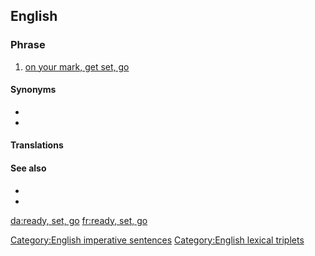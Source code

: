 ==English==

===Phrase===
{{head|en|phrase|head=[[ready]], [[set]], [[go]]!}}

# {{lb|en|sports}} [[on your mark, get set, go]]

====Synonyms====
* {{l|en|on your mark, get set, go}}
* {{l|en|ready, steady, go}}

====Translations====
{{trans-see|on your mark, get set, go}}

====See also====
* {{l|en|lights, camera, action}}
* {{l|en|ready, aim, fire}}

[[Category:English imperative sentences]]
[[Category:English lexical triplets]]

[[da:ready, set, go]]
[[fr:ready, set, go]]